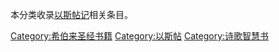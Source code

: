 本分类收录[[以斯帖记|以斯帖记]]相关条目。
{{Commonscat|Book of Esther}}

[[Category:希伯来圣经书籍|Category:希伯来圣经书籍]]
[[Category:以斯帖|Category:以斯帖]]
[[Category:诗歌智慧书|Category:诗歌智慧书]]